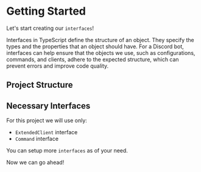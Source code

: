 
# Getting Started

Let's start creating our `interfaces`!

Interfaces in TypeScript define the structure of an object. They specify the types and the properties that an object should have. For a Discord bot, interfaces can help ensure that the objects we use, such as configurations, commands, and clients, adhere to the expected structure, which can prevent errors and improve code quality.

## Project Structure

<FileTree>
  <FileTree.Folder name="nsCore" defaultOpen>
    <FileTree.Folder name="src" defaultOpen>
      <FileTree.Folder name="configs">
        <FileTree.File name="botConfig.ts" />
        <FileTree.File name="metadata.ts" />
      </FileTree.Folder>
      <FileTree.Folder name="constants">
        <FileTree.File name="botConst.ts" />
      </FileTree.Folder>
      <FileTree.Folder name="interfaces"></FileTree.Folder>
    </FileTree.Folder>
  </FileTree.Folder>
</FileTree>

## Necessary Interfaces

For this project we will use only:

- `ExtendedClient` interface
- `Command` interface

<Callout type="error">You can setup more `interfaces` as of your need.</Callout>

Now we can go ahead!
